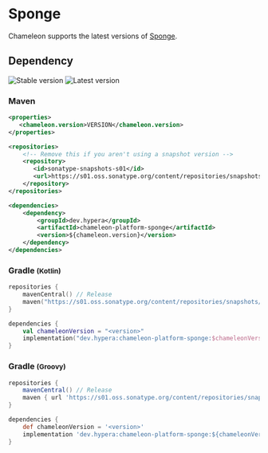 # Sponge
Chameleon supports the latest versions of [Sponge](https://www.spongepowered.org/).

## Dependency
<div className="flex gap-2 mt-4">
  <img alt="Stable version" src="https://img.shields.io/badge/Stable-N/A-%2317aaaa?style=for-the-badge"/>
  <img alt="Latest version" src="https://img.shields.io/badge/dynamic/json?color=17aaaa&label=Latest&prefix=v&query=%24.version&url=https%3A%2F%2Frepo.hypera.dev%2Fapi%2Fmaven%2Flatest%2Fversion%2Fsnapshots%2Fdev%2Fhypera%2Fchameleon-platform-sponge&style=for-the-badge"/>
</div>

### Maven
```xml filename="pom.xml"
<properties>
   <chameleon.version>VERSION</chameleon.version>
</properties>

<repositories>
    <!-- Remove this if you aren't using a snapshot version -->
    <repository>
       <id>sonatype-snapshots-s01</id>
       <url>https://s01.oss.sonatype.org/content/repositories/snapshots/</url>
    </repository>
</repositories>

<dependencies>
    <dependency>
        <groupId>dev.hypera</groupId>
        <artifactId>chameleon-platform-sponge</artifactId>
        <version>${chameleon.version}</version>
    </dependency>
</dependencies>
```

### Gradle <small>(Kotlin)</small>
```kotlin filename="build.gradle.kts"
repositories {
    mavenCentral() // Release
    maven("https://s01.oss.sonatype.org/content/repositories/snapshots/") // Snapshot
}

dependencies {
    val chameleonVersion = "<version>"
    implementation("dev.hypera:chameleon-platform-sponge:$chameleonVersion")
}
```

### Gradle <small>(Groovy)</small>
```groovy filename="build.gradle"
repositories {
    mavenCentral() // Release
    maven { url 'https://s01.oss.sonatype.org/content/repositories/snapshots/' } // Snapshot
}

dependencies {
    def chameleonVersion = '<version>'
    implementation 'dev.hypera:chameleon-platform-sponge:${chameleonVersion}'
}
```